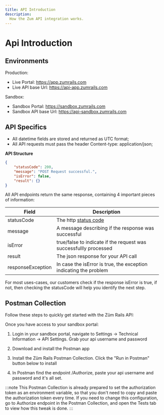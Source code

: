 ```yaml
---
title: API Introduction
description:
  How the Zum API integration works.
---
```


# Api Introduction

## Environments

Production:

- Live Portal: <https://app.zumrails.com>
- Live API base Url: <https://api-app.zumrails.com>

Sandbox:

- Sandbox Portal: <https://sandbox.zumrails.com>
- Sandbox API base Url: <https://api-sandbox.zumrails.com>

## API Specifics

- All datetime fields are stored and returned as UTC format;
- All API requests must pass the header Content-type: application/json;

**API Structure**

```json
{
    "statusCode": 200,
    "message": "POST Request successful.",
    "isError": false,
    "result": {}
}
```

All API endpoints return the same response, containing 4 important pieces of information:

Field | Description
-------------- | --------------
statusCode | The http [status code](./errors)
message | A message describing if the response was successful
isError | true/false to indicate if the request was successfullly processed
result | The json response for your API call
responseException | In case the isError is true, the exception indicating the problem

<aside class="notice">
For most uses-cases, our customers check if the response isError is true, if not, then checking the statusCode will help you identify the next step.
</aside>

## Postman Collection

Follow these steps to quickly get started with the Zũm Rails API:

Once you have access to your sandbox portal:

1) Login in your sandbox portal, navigate to Settings -> Technical Information -> API Settings. Grab your api username and password

2) Download and install the Postman app

3) Install the Zũm Rails Postman Collection. Click the "Run in Postman" button below to install

4) In Postman find the endpoint /Authorize, paste your api username and password and it's all set.



:::note
This Postman Collection is already prepared to set the authorization token as an environment variable, so that you don't need to copy and paste the authorization token every time. If you need to change this configuration, go to Authorize endpoint in the Postman Collection, and open the Tests tab to view how this tweak is done.
:::
